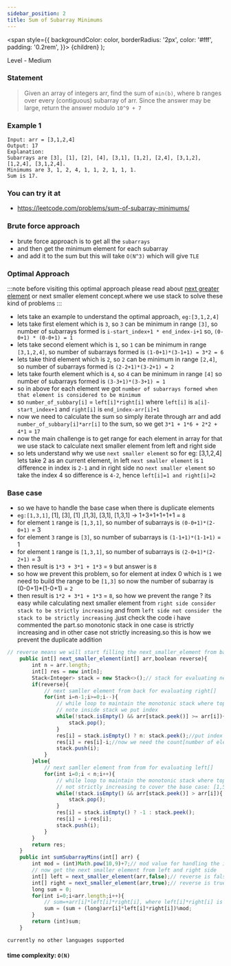 ```yaml
---
sidebar_position: 2
title: Sum of Subarray Minimums 
---
```



  <span
    style={{
      backgroundColor: color,
      borderRadius: '2px',
      color: '#fff',
      padding: '0.2rem',
    }}>
    {children}
  </span>
);

Level - <Highlight color="#fece2f">Medium</Highlight>

### Statement

> Given an array of integers arr, find the sum of `min(b)`, where b ranges over every (contiguous) subarray of arr. Since the answer may be large, return the answer modulo `10^9 + 7`

### Example 1
```
Input: arr = [3,1,2,4]
Output: 17
Explanation: 
Subarrays are [3], [1], [2], [4], [3,1], [1,2], [2,4], [3,1,2], [1,2,4], [3,1,2,4]. 
Minimums are 3, 1, 2, 4, 1, 1, 2, 1, 1, 1.
Sum is 17.

```

### You can try it at

- https://leetcode.com/problems/sum-of-subarray-minimums/

### Brute force approach

- brute force approach is to get all the `subarrays`
- and then get the minimum element for each subarray
- and add it to the sum but this will take `O(N^3)` which will give `TLE`

### Optimal Approach


:::note
before visiting this optimal approach please read about [next greater element](./next_greater_element.mdx) or next smaller element concept.where we use stack to solve these kind of problems
:::

- lets take an example to understand the optimal approach, `eg:[3,1,2,4]`
- lets take first element which is `3`, so `3` can be minimum in range `[3]`, so number of subarrays formed is `i-start_index+1 * end_index-i+1` so, `(0-0+1) * (0-0+1) = 1`
- lets take second element which is `1`, so `1` can be minimum in range `[3,1,2,4]`, so number of subarrays formed is `(1-0+1)*(3-1+1) = 3*2 = 6`
- lets take third element which is `2`, so `2` can be minimum in range `[2,4]`, so number of subarrays formed is `(2-2+1)*(3-2+1) = 2`
- lets take fourth element which is `4`, so `4` can be minimum in range `[4]` so number of subarrays formed is `(3-3+1)*(3-3+1) = 1`
- so in above for each element we got `number of subarrays formed when that element is considered to be minimum`
- so `number_of_subbary[i]` = `left[i]*right[i]` where `left[i]` is `a[i]-start_index+1` and `right[i]` is `end_index-arr[i]+1`
- now we need to calculate the sum so simply iterate through arr and add `number_of_subbary[i]*arr[i]` to the sum, so we get `3*1 + 1*6 + 2*2 + 4*1` = `17`
- now the main challenge is to get range for each element in array for that we use stack to calculate next smaller element from left and right side
- so lets understand why we use `next smaller element` so for eg: [3,1,2,4] lets take 2 as an current element, in left `next smaller element` is `1` difference in index is `2-1` and in right side no `next smaller element` so take the index 4 so difference is `4-2`, hence `left[i]=1 and right[i]=2`

### Base case

- so we have to handle the base case when there is duplicate elements
- `eg:[1,3,1]`, [1], [3], [1] ,[1,3], [3,1], [1,3,1] -> 1+3+1+1+1+1 = `8`
- for element `1` range is `[1,3,1]`, so number of subarrays is `(0-0+1)*(2-0+1)` = 3
- for element `3` range is `[3]`, so number of subarrays is `(1-1+1)*(1-1+1)` = 1
- for element `1` range is `[1,3,1]`, so number of subarrays is `(2-0+1)*(2-2+1)` = 3
- then result is `1*3 + 3*1 + 1*3` = `9` but answer is `8`
- so how we prevent this problem, so for element at index 0 which is `1` we need to build the range to be `[1,3]` so now the number of subarray is (0-0+1)*(1-0+1) = `2`
- then result is `1*2 + 3*1 + 1*3` = `8`, so how we prevent the range ? its easy while calculating next smaller element from `right side consider stack to be strictly increasing` and from `left side not consider the stack to be strictly increasing` .just check the code i have commented the part.so monotonic stack in one case is strictly increasing and in other case not strictly increasing.so this is how we prevent the duplicate addition



<Tabs>
<TabItem value="java" label="Java">

```js
// reverse means we will start filling the next_smaller_element from back
    public int[] next_smaller_element(int[] arr,boolean reverse){
        int n = arr.length;
        int[] res = new int[n];
        Stack<Integer> stack = new Stack<>();// stack for evaluating next smaller element conatins index
        if(reverse){
            // next samller element from back for evaluating right[]
            for(int i=n-1;i>=0;i--){
                // while loop to maintain the monotonic stack where top should be bigger - strictly increasing
                // note inside stack we put index
                while(!stack.isEmpty() && arr[stack.peek()] >= arr[i]){
                    stack.pop();
                }
                res[i] = stack.isEmpty() ? n: stack.peek();//put index of next smaller element
                res[i] = res[i]-i;//now we need the count[number of element between current element and next smaller element] so next_smaller_element_index - current index
                stack.push(i);
            }
        }else{
            // next samller element from from for evaluating left[]
            for(int i=0;i < n;i++){
                // while loop to maintain the monotonic stack where top should be bigger - not strictly increasing
                // not strictly increasing to cover the base case: [1,5,1] where array elements are not unique
                while(!stack.isEmpty() && arr[stack.peek()] > arr[i]){
                    stack.pop();
                }
                res[i] = stack.isEmpty() ? -1 : stack.peek();
                res[i] = i-res[i];
                stack.push(i);
            }
        }
        return res;
    }
    public int sumSubarrayMins(int[] arr) {
        int mod = (int)Math.pow(10,9)+7;// mod value for handling the int overflow
        // now get the next smaller element from left and right side
        int[] left = next_smaller_element(arr,false);// reverse is false
        int[] right = next_smaller_element(arr,true);// reverse is true
        long sum = 0;
        for(int i=0;i<arr.length;i++){
            // sum=+arr[i]*left[i]*right[i], where left[i]*right[i] is the number of subarray formed where arr[i] is minimum
            sum = (sum + (long)arr[i]*left[i]*right[i])%mod;
        }
        return (int)sum;
    }

```

</TabItem>

<TabItem value="other" label="Other">

```
currently no other languages supported
```

</TabItem>

</Tabs>

#### time complexity: `O(N)`